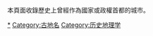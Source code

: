 {{Commonscat|Former national capitals}}
本頁面收錄歷史上曾經作為國家或政權首都的城市。

[[Category:各首都歷史|*]]
[[Category:古地名|Category:古地名]]
[[Category:历史地理学|Category:历史地理学]]